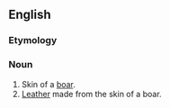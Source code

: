 ==English==

===Etymology===
{{compound|boar|hide|lang=en}}

===Noun===
{{en-noun}}

# Skin of a [[boar]].
# [[leather|Leather]] made from the skin of a boar.